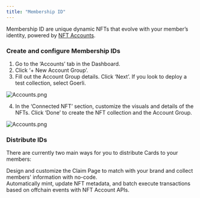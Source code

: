 ```yaml
---
title: "Membership ID"
---
```


Membership ID are unique dynamic NFTs that evolve with your member’s identity, powered by [NFT Accounts](/nft-accounts/overview).

### Create and configure Membership IDs

1. Go to the ‘Accounts’ tab in the Dashboard.
2. Click ‘+ New Account Group’.
3. Fill out the Account Group details. Click ‘Next’.
   <Info>If you look to deploy a test collection, select Goerli.</Info>

![Accounts.png](https://station-images.nyc3.digitaloceanspaces.com/fe791874-a65e-4b97-be8b-9203bb4c0596.png)

4. In the ‘Connected NFT’ section, customize the visuals and details of the NFTs. Click ‘Done’ to create the NFT collection and the Account Group.

![Accounts.png](https://station-images.nyc3.digitaloceanspaces.com/bad9cd44-dfce-4c48-9f77-a3bdb623ff89.png)

### Distribute IDs

There are currently two main ways for you to distribute Cards to your members:

<CardGroup cols={2}>
  <Card
    title="Branded Claim Page"
    icon="image"
    iconType="solid"
    href="/nft-accounts/claim-portal"
  >
    <div style={{ paddingTop: "8px", fontSize: "14px" }}>
      Design and customize the Claim Page to match with your brand and collect
      members' information with no-code.
    </div>
  </Card>
  <Card title="API" icon="terminal" iconType="solid" href="/nft-accounts/api">
    <div style={{ paddingTop: "8px", fontSize: "14px" }}>
      Automatically mint, update NFT metadata, and batch execute transactions
      based on offchain events with NFT Account APIs.
    </div>
  </Card>
</CardGroup>

